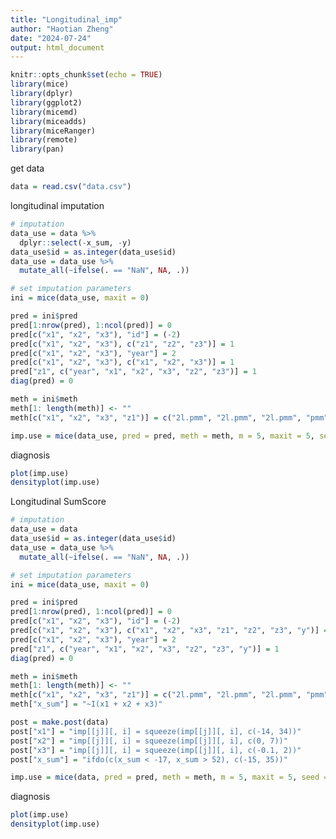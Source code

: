 ```yaml
---
title: "Longitudinal_imp"
author: "Haotian Zheng"
date: "2024-07-24"
output: html_document
---
```


```r
knitr::opts_chunk$set(echo = TRUE)
library(mice)
library(dplyr)
library(ggplot2)
library(micemd)
library(miceadds)
library(miceRanger)
library(remote)
library(pan)
```



get data
```r
data = read.csv("data.csv")
```



longitudinal imputation
```r
# imputation
data_use = data %>%
  dplyr::select(-x_sum, -y)
data_use$id = as.integer(data_use$id)
data_use = data_use %>%
  mutate_all(~ifelse(. == "NaN", NA, .))

# set imputation parameters
ini = mice(data_use, maxit = 0)

pred = ini$pred
pred[1:nrow(pred), 1:ncol(pred)] = 0
pred[c("x1", "x2", "x3"), "id"] = (-2)
pred[c("x1", "x2", "x3"), c("z1", "z2", "z3")] = 1
pred[c("x1", "x2", "x3"), "year"] = 2
pred[c("x1", "x2", "x3"), c("x1", "x2", "x3")] = 1
pred["z1", c("year", "x1", "x2", "x3", "z2", "z3")] = 1
diag(pred) = 0

meth = ini$meth
meth[1: length(meth)] <- ""
meth[c("x1", "x2", "x3", "z1")] = c("2l.pmm", "2l.pmm", "2l.pmm", "pmm")

imp.use = mice(data_use, pred = pred, meth = meth, m = 5, maxit = 5, seed = 1018, printFlag = F)
```



diagnosis
```r
plot(imp.use)
densityplot(imp.use)
```



Longitudinal SumScore
```r
# imputation
data_use = data
data_use$id = as.integer(data_use$id)
data_use = data_use %>%
  mutate_all(~ifelse(. == "NaN", NA, .))

# set imputation parameters
ini = mice(data_use, maxit = 0)

pred = ini$pred
pred[1:nrow(pred), 1:ncol(pred)] = 0
pred[c("x1", "x2", "x3"), "id"] = (-2)
pred[c("x1", "x2", "x3"), c("x1", "x2", "x3", "z1", "z2", "z3", "y")] = 1
pred[c("x1", "x2", "x3"), "year"] = 2
pred["z1", c("year", "x1", "x2", "x3", "z2", "z3", "y")] = 1
diag(pred) = 0

meth = ini$meth
meth[1: length(meth)] <- ""
meth[c("x1", "x2", "x3", "z1")] = c("2l.pmm", "2l.pmm", "2l.pmm", "pmm")
meth["x_sum"] = "~I(x1 + x2 + x3)"

post = make.post(data)
post["x1"] = "imp[[j]][, i] = squeeze(imp[[j]][, i], c(-14, 34))"
post["x2"] = "imp[[j]][, i] = squeeze(imp[[j]][, i], c(0, 7))"
post["x3"] = "imp[[j]][, i] = squeeze(imp[[j]][, i], c(-0.1, 2))"
post["x_sum"] = "ifdo(c(x_sum < -17, x_sum > 52), c(-15, 35))"

imp.use = mice(data, pred = pred, meth = meth, m = 5, maxit = 5, seed = 1018, printFlag = F)
```



diagnosis
```r
plot(imp.use)
densityplot(imp.use)
```



